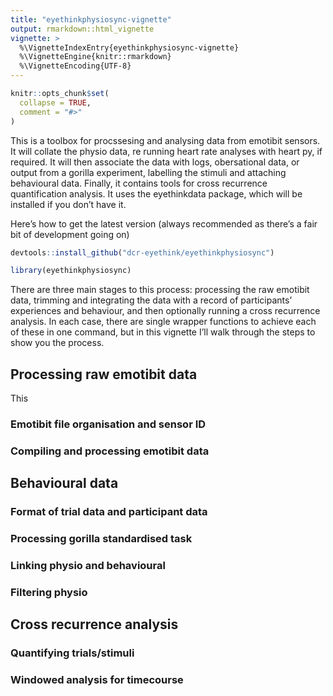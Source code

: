 ```yaml
---
title: "eyethinkphysiosync-vignette"
output: rmarkdown::html_vignette
vignette: >
  %\VignetteIndexEntry{eyethinkphysiosync-vignette}
  %\VignetteEngine{knitr::rmarkdown}
  %\VignetteEncoding{UTF-8}
---
```


```r
knitr::opts_chunk$set(
  collapse = TRUE,
  comment = "#>"
)
```

This is a toolbox for procssesing and analysing data from emotibit sensors. It will collate the physio data, re running heart rate analyses with heart py, if required. It will then associate the data with logs, obersational data, or output from a gorilla experiment, labelling the stimuli and attaching behavioural data. Finally, it contains tools for cross recurrence quantification analysis. It uses the eyethinkdata package, which will be installed if you don't have it.

Here's how to get the latest version (always recommended as there's a fair bit of development going on)

```r
devtools::install_github("dcr-eyethink/eyethinkphysiosync")
```

```r
library(eyethinkphysiosync)
```

There are three main stages to this process: processing the raw emotibit data, trimming and integrating the data with a record of participants' experiences and behaviour, and then optionally running a cross recurrence analysis. In each case, there are single wrapper functions to achieve each of these in one command, but in this vignette I'll walk through the steps to show you the process.

## Processing raw emotibit data

This 

### Emotibit file organisation and sensor ID

### Compiling and processing emotibit data

## Behavioural data

### Format of trial data and participant data

### Processing gorilla standardised task

### Linking physio and behavioural

### Filtering physio

## Cross recurrence analysis

### Quantifying trials/stimuli

### Windowed analysis for timecourse

